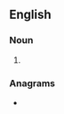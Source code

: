 {{also|potluck|pot luck}}
==English==

===Noun===
{{head|en|noun}}

# {{attributive form of|pot luck|lang=en|nodot=1}}

===Anagrams===
* {{anagrams|en|a=ckloptu|putlock}}